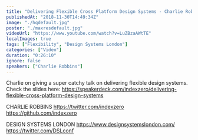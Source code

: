 ```yaml
---
title: "Delivering Flexible Cross Platform Design Systems - Charlie Robbins - Design Systems London"
publishedAt: "2018-11-30T14:49:34Z"
image: "./hqdefault.jpg"
poster: "./maxresdefault.jpg"
videoUrl: "https://www.youtube.com/watch?v=LuZBzaAWtTE"
localImages: true
tags: ["Flexibility", "Design Systems London"]
categories: ["Video"]
duration: "0:26:10"
ignore: false
speakers: ["Charlie Robbins"]
---
```


Charlie on giving a super catchy talk on delivering flexible design systems.
Check the slides here: https://speakerdeck.com/indexzero/delivering-flexible-cross-platform-design-systems

CHARLIE ROBBINS
https://twitter.com/indexzero
https://github.com/indexzero

DESIGN SYSTEMS LONDON
https://www.designsystemslondon.com/
https://twitter.com/DSLconf
